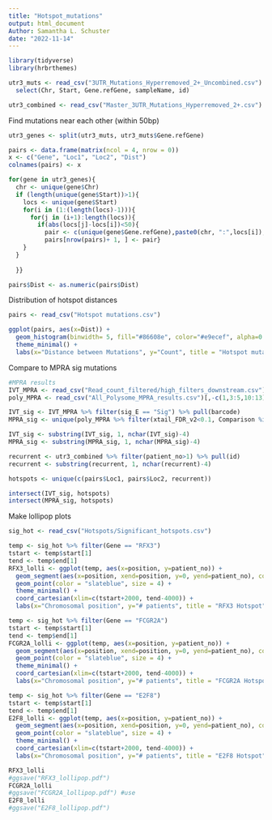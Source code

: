 ---
title: "Hotspot_mutations"
output: html_document
Author: Samantha L. Schuster
date: "2022-11-14"
---


```{r}
library(tidyverse)
library(hrbrthemes)
```

```{r import}
utr3_muts <- read_csv("3UTR_Mutations_Hyperremoved_2+_Uncombined.csv") %>%
  select(Chr, Start, Gene.refGene, sampleName, id)

utr3_combined <- read_csv("Master_3UTR_Mutations_Hyperremoved_2+.csv")
```

Find mutations near each other (within 50bp)

```{r}
utr3_genes <- split(utr3_muts, utr3_muts$Gene.refGene)

pairs <- data.frame(matrix(ncol = 4, nrow = 0))
x <- c("Gene", "Loc1", "Loc2", "Dist")
colnames(pairs) <- x

for(gene in utr3_genes){
  chr <- unique(gene$Chr)
  if (length(unique(gene$Start))>1){
    locs <- unique(gene$Start)
    for(i in (1:(length(locs)-1))){
      for(j in (i+1):length(locs)){
        if(abs(locs[j]-locs[i])<50){
          pair <- c(unique(gene$Gene.refGene),paste0(chr, ":",locs[i]),paste0(chr, ":",locs[j]), abs(locs[j]-locs[i]))
          pairs[nrow(pairs)+ 1, ] <- pair}
    }
  }
  
  }}

pairs$Dist <- as.numeric(pairs$Dist)
```

Distribution of hotspot distances

```{r}
pairs <- read_csv("Hotspot mutations.csv")

ggplot(pairs, aes(x=Dist)) + 
  geom_histogram(binwidth= 5, fill="#86608e", color="#e9ecef", alpha=0.9) + 
  theme_minimal() + 
  labs(x="Distance between Mutations", y="Count", title = "Hotspot mutation distance")
```

Compare to MPRA sig mutations

```{r}
#MPRA results
IVT_MPRA <- read_csv("Read_count_filtered/high_filters_downstream.csv")[,-1]
poly_MPRA <- read_csv("All_Polysome_MPRA_results.csv")[,-c(1,3:5,10:13)]

IVT_sig <- IVT_MPRA %>% filter(sig_E == "Sig") %>% pull(barcode)
MPRA_sig <- unique(poly_MPRA %>% filter(xtail_FDR_v2<0.1, Comparison %in% c("HighPoly:RNA","TotalPoly:RNA")) %>% pull(barcode))

IVT_sig <- substring(IVT_sig, 1, nchar(IVT_sig)-4)
MPRA_sig <- substring(MPRA_sig, 1, nchar(MPRA_sig)-4)

recurrent <- utr3_combined %>% filter(patient_no>1) %>% pull(id)
recurrent <- substring(recurrent, 1, nchar(recurrent)-4)

hotspots <- unique(c(pairs$Loc1, pairs$Loc2, recurrent))

intersect(IVT_sig, hotspots)
intersect(MPRA_sig, hotspots)
```

Make lollipop plots

```{r}
sig_hot <- read_csv("Hotspots/Significant_hotspots.csv")

temp <- sig_hot %>% filter(Gene == "RFX3")
tstart <- temp$start[1]
tend <- temp$end[1]
RFX3_lolli <- ggplot(temp, aes(x=position, y=patient_no)) +
  geom_segment(aes(x=position, xend=position, y=0, yend=patient_no), color = "grey") +
  geom_point(color = "slateblue", size = 4) + 
  theme_minimal() +
  coord_cartesian(xlim=c(tstart+2000, tend-4000)) + 
  labs(x="Chromosomal position", y="# patients", title = "RFX3 Hotspot")

temp <- sig_hot %>% filter(Gene == "FCGR2A")
tstart <- temp$start[1]
tend <- temp$end[1]
FCGR2A_lolli <- ggplot(temp, aes(x=position, y=patient_no)) +
  geom_segment(aes(x=position, xend=position, y=0, yend=patient_no), color = "grey") +
  geom_point(color = "slateblue", size = 4) + 
  theme_minimal() +
  coord_cartesian(xlim=c(tstart+2000, tend-4000)) + 
  labs(x="Chromosomal position", y="# patients", title = "FCGR2A Hotspot")

temp <- sig_hot %>% filter(Gene == "E2F8")
tstart <- temp$start[1]
tend <- temp$end[1]
E2F8_lolli <- ggplot(temp, aes(x=position, y=patient_no)) +
  geom_segment(aes(x=position, xend=position, y=0, yend=patient_no), color = "grey") +
  geom_point(color = "slateblue", size = 4) + 
  theme_minimal() +
  coord_cartesian(xlim=c(tstart+2000, tend-4000)) + 
  labs(x="Chromosomal position", y="# patients", title = "E2F8 Hotspot")

RFX3_lolli
#ggsave("RFX3_lollipop.pdf")
FCGR2A_lolli
#ggsave("FCGR2A_lollipop.pdf") #use
E2F8_lolli
#ggsave("E2F8_lollipop.pdf")
```

